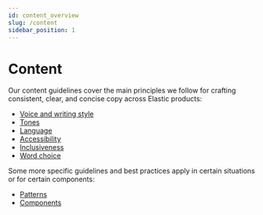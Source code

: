 ```yaml
---
id: content_overview
slug: /content
sidebar_position: 1
---
```


# Content

Our content guidelines cover the main principles we follow for crafting consistent, clear, and concise copy across Elastic products:

- [Voice and writing style](./style.mdx)
- [Tones](./adapt-tone.mdx)
- [Language](./language.mdx)
- [Accessibility](./accessibility.mdx)
- [Inclusiveness](./inclusiveness.mdx)
- [Word choice](./word-choice.mdx)

Some more specific guidelines and best practices apply in certain situations or for certain components:

- [Patterns](../patterns/)
- [Components](../components/)
